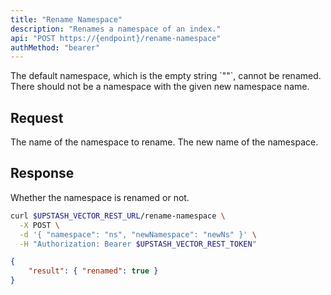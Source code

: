 ```yaml
---
title: "Rename Namespace"
description: "Renames a namespace of an index."
api: "POST https://{endpoint}/rename-namespace"
authMethod: "bearer"
---
```


<Note>
  The default namespace, which is the empty string `""`, cannot be renamed.
</Note>

<Note>
  There should not be a namespace with the given new namespace name.
</Note>

## Request

<ParamField body="namespace" type="string" required>
  The name of the namespace to rename.
</ParamField>

<ParamField body="newNamespace" type="string" required>
  The new name of the namespace.
</ParamField>

## Response

<ResponseField name="renamed" type="boolean">
  Whether the namespace is renamed or not.
</ResponseField>

<RequestExample>

```sh curl
curl $UPSTASH_VECTOR_REST_URL/rename-namespace \
  -X POST \
  -d '{ "namespace": "ns", "newNamespace": "newNs" }' \
  -H "Authorization: Bearer $UPSTASH_VECTOR_REST_TOKEN"
```

</RequestExample>

<ResponseExample>

```json 200 OK
{
    "result": { "renamed": true }
}
```

</ResponseExample>
